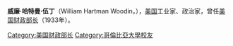 {{unreferenced|time=2013-09-23T12:28:21+00:00}}
{{infobox Officeholder
|name = 威廉·哈特曼·伍丁<br/>William Hartman Woodin
|image = Woodin2.jpg
|order = 51
|office = 美国财政部长
|term_start = 1933年3月5日
|term_end = 1933年12月31日
|president = [[富兰克林·D·罗斯福|富兰克林·D·罗斯福]]
|predecessor = [[奥格登·L·米尔斯|奥格登·L·米尔斯]]
|successor = [[小亨利·摩根索|小亨利·摩根索]]
|birth_date = 1868年5月27日
|birth_place = [[宾夕法尼亚州|宾夕法尼亚州]][[伯威克_(宾夕法尼亚州)|伯威克]]
|death_date = {{dda|1934|5|3|1868|5|27}}
|death_place = [[纽约州|纽约州]][[纽约_(纽约州)|纽约]]
}}
'''威廉·哈特曼·伍丁'''（William Hartman Woodin，{{Bd|1868年|5月27日|1934年|5月3日|}}），[[美国|美国]]工业家、政治家，曾任[[美国财政部长|美国财政部长]]（1933年）。

{{start box}}
{{succession box|[[奥格登·L·米尔斯|奥格登·L·米尔斯]]|[[小亨利·摩根索|小亨利·摩根索]]|[[美国财政部长|美国财政部长]]|1933年}}
{{end box}}

{{美国财政部长}}
{{Franklin D. Roosevelt cabinet}}
{{Authority control}}
{{DEFAULTSORT:woodin}}
[[Category:美国财政部长|Category:美国财政部长]]
[[Category:哥倫比亞大學校友|Category:哥倫比亞大學校友]]
{{US-poli-bio-stub}}